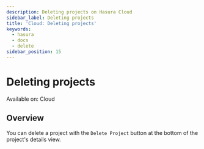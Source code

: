 ```yaml
---
description: Deleting projects on Hasura Cloud
sidebar_label: Deleting projects
title: 'Cloud: Deleting projects'
keywords:
  - hasura
  - docs
  - delete
sidebar_position: 15
---
```



# Deleting projects

<div className='badge badge--primary heading-badge'>Available on: Cloud</div>

## Overview

You can delete a project with the `Delete Project` button at the bottom of the project's details view.

<Thumbnail src='/img/projects/projects-delete.png' alt='delete a project' width='1199px' />
